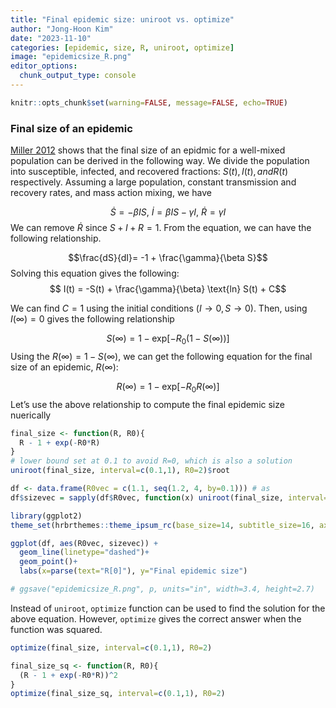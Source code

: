```yaml
---
title: "Final epidemic size: uniroot vs. optimize"
author: "Jong-Hoon Kim"
date: "2023-11-10"
categories: [epidemic, size, R, uniroot, optimize]
image: "epidemicsize_R.png"
editor_options: 
  chunk_output_type: console
---
```


```r
knitr::opts_chunk$set(warning=FALSE, message=FALSE, echo=TRUE)
```

### Final size of an epidemic

[Miller 2012](https://www.ncbi.nlm.nih.gov/pmc/articles/PMC3506030/) shows that the final size of an epidmic for a well-mixed population can be derived in the following way. We divide the population into susceptible, infected, and recovered fractions: $S(t), I(t), and R(t)$ respectively. Assuming a large population, constant transmission and recovery rates, and mass action mixing, we have

$$\dot{S}= -\beta IS, ~\dot{I}=\beta IS -\gamma I, ~\dot{R}=\gamma I$$ We can remove $\dot{R}$ since $S+I+R=1$. From the equation, we can have the following relationship.

$$\frac{dS}{dI}= -1 + \frac{\gamma}{\beta S}$$ Solving this equation gives the following: $$ I(t) = -S(t) + \frac{\gamma}{\beta} \text{ln} S(t) + C$$

We can find $C=1$ using the initial conditions ($I\rightarrow 0, S\rightarrow 0$). Then, using $I(\infty)=0$ gives the following relationship

$$S(\infty) = 1 − \text{exp}\left[-R_0\left(1-S(\infty)\right)\right]$$ Using the $R(\infty)=1-S(\infty)$, we can get the following equation for the final size of an epidemic, $R(\infty)$:

$$R(\infty) = 1 − \text{exp}\left[-R_0R(\infty)\right]$$ Let's use the above relationship to compute the final epidemic size nuerically

```r
final_size <- function(R, R0){
  R - 1 + exp(-R0*R)
}
# lower bound set at 0.1 to avoid R=0, which is also a solution
uniroot(final_size, interval=c(0.1,1), R0=2)$root

df <- data.frame(R0vec = c(1.1, seq(1.2, 4, by=0.1))) # as  
df$sizevec = sapply(df$R0vec, function(x) uniroot(final_size, interval=c(0.1,1), R0=x)$root)

library(ggplot2)
theme_set(hrbrthemes::theme_ipsum_rc(base_size=14, subtitle_size=16, axis_title_size=12))

ggplot(df, aes(R0vec, sizevec)) +
  geom_line(linetype="dashed")+
  geom_point()+
  labs(x=parse(text="R[0]"), y="Final epidemic size")

# ggsave("epidemicsize_R.png", p, units="in", width=3.4, height=2.7)
```

Instead of `uniroot`, `optimize` function can be used to find the solution for the above equation. However, `optimize` gives the correct answer when the function was squared.

```r
optimize(final_size, interval=c(0.1,1), R0=2)

final_size_sq <- function(R, R0){
  (R - 1 + exp(-R0*R))^2
}
optimize(final_size_sq, interval=c(0.1,1), R0=2)
```
